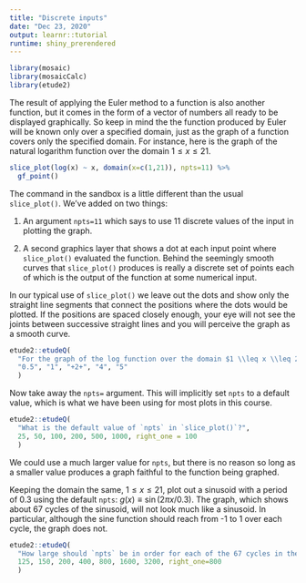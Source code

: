 ```yaml
---
title: "Discrete inputs"
date: "Dec 23, 2020"
output: learnr::tutorial
runtime: shiny_prerendered
---
```


```r
library(mosaic)
library(mosaicCalc)
library(etude2)
```

The result of applying the Euler method to a function is also another function, but it comes in the form of a vector of numbers all ready to be displayed graphically. So keep in mind the the function produced by Euler will be known only over a specified domain, just as the graph of a function covers only the specified domain. For instance, here is the graph of the natural logarithm function over the domain $1 \leq x \leq 21$.

```r
slice_plot(log(x) ~ x, domain(x=c(1,21)), npts=11) %>%
  gf_point()
```

The command in the sandbox is a little different than the usual `slice_plot()`. We've added on two things:

1. An argument `npts=11` which says to use 11 discrete values of the input in plotting the graph.

2. A second graphics layer that shows a dot at each input point where `slice_plot()` evaluated the function. Behind the seemingly smooth curves that `slice_plot()` produces is really a discrete set of points each of which is the output of the function at some numerical input.

In our typical use of `slice_plot()` we leave out the dots and show only the straight line segments that connect the positions where the dots would be plotted. If the positions are spaced closely enough, your eye will not see the joints between successive straight lines and you will perceive the graph as a smooth curve.

```r
etude2::etudeQ(
  "For the graph of the log function over the domain $1 \\leq x \\leq 21$ with `npts=11` (that is, the initial command shown in the sandbox), what is the horizontal spacing between the discrete $x$ values?",
  "0.5", "1", "+2+", "4", "5"
  )
```

Now take away the `npts=` argument. This will implicitly set `npts` to a default value, which is what we have been using for most plots in this course.


```r
etude2::etudeQ(
  "What is the default value of `npts` in `slice_plot()`?",
  25, 50, 100, 200, 500, 1000, right_one = 100
  )
```

We could use a much larger value for `npts`, but there is no reason so long as a smaller value produces a graph faithful to the function being graphed.

Keeping the domain the same, $1 \leq x \leq 21$, plot out a sinusoid with a period of 0.3 using the default `npts`: $g(x) \equiv \sin(2\pi x/0.3)$. The graph, which shows about 67 cycles of the sinusoid, will not look much like a sinusoid. In particular, although the sine function should reach from -1 to 1 over each cycle, the graph does not.




```r
etude2::etudeQ(
  "How large should `npts` be in order for each of the 67 cycles in the graph to come close enough to -1 and 1 that you cannot easily see the discrepancy?",
  125, 150, 200, 400, 800, 1600, 3200, right_one=800
  )
```
